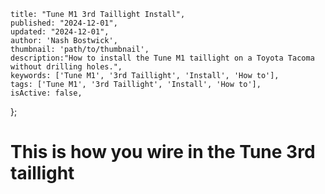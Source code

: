 
    title: "Tune M1 3rd Taillight Install",
    published: "2024-12-01",
    updated: "2024-12-01",
    author: 'Nash Bostwick',
    thumbnail: 'path/to/thumbnail',
    description:"How to install the Tune M1 taillight on a Toyota Tacoma without drilling holes.",
    keywords: ['Tune M1', '3rd Taillight', 'Install', 'How to'],
    tags: ['Tune M1', '3rd Taillight', 'Install', 'How to'],
    isActive: false,
};



<MdxLayout>
    <h1>This is how you wire in the Tune 3rd taillight</h1>
</MdxLayout>
